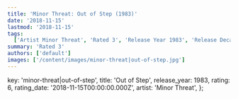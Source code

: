 ```yaml
---
title: 'Minor Threat: Out of Step (1983)'
date: '2018-11-15'
lastmod: '2018-11-15'
tags:
  ['Artist Minor Threat', 'Rated 3', 'Release Year 1983', 'Release Decade 1980']
summary: 'Rated 3'
authors: ['default']
images: ['/content/images/minor-threat|out-of-step.jpg']
---
```


  key: 'minor-threat|out-of-step',
  title: 'Out of Step',
  release_year: 1983,
  rating: 6,
  rating_date: '2018-11-15T00:00:00.000Z',
  artist: 'Minor Threat',
};

<MusicRating data={data} />
